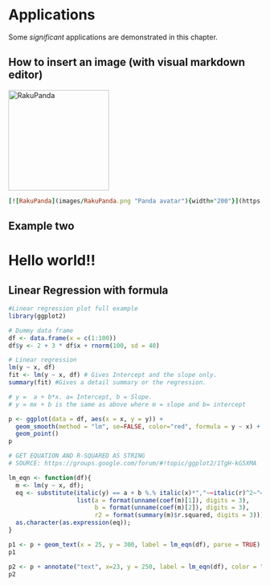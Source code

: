 # Applications

Some *significant* applications are demonstrated in this chapter.

## How to insert an image (with visual markdown editor)

[![RakuPanda](images/RakuPanda.png "Panda avatar"){width="200"}](https://marcelorosales.github.io/Research_Notebook/r-methods-and-how-tos.html#how-to-discharge-git-commits-to-avoid-conflicts-special-circumstances.)

```ruby
[![RakuPanda](images/RakuPanda.png "Panda avatar"){width="200"}](https://marcelorosales.github.io/Research_Notebook/r-methods-and-how-tos.html#how-to-discharge-git-commits-to-avoid-conflicts-special-circumstances.)
```

## Example two

```{=html}
<div class="">
  <h1>Hello world!!</h1>
</div>
```
## Linear Regression with formula

```r
#Linear regression plot full example
library(ggplot2)

# Dummy data frame
df <- data.frame(x = c(1:100))
df$y <- 2 + 3 * df$x + rnorm(100, sd = 40)

# Linear regression
lm(y ~ x, df)
fit <- lm(y ~ x, df) # Gives Intercept and the slope only.
summary(fit) #Gives a detail summary or the regression.

# y =  a + b*x. a= Intercept, b = Slope. 
# y = mx + b is the same as above where m = slope and b= intercept 

p <- ggplot(data = df, aes(x = x, y = y)) +
  geom_smooth(method = "lm", se=FALSE, color="red", formula = y ~ x) +
  geom_point()
p

# GET EQUATION AND R-SQUARED AS STRING
# SOURCE: https://groups.google.com/forum/#!topic/ggplot2/1TgH-kG5XMA

lm_eqn <- function(df){
  m <- lm(y ~ x, df);
  eq <- substitute(italic(y) == a + b %.% italic(x)*","~~italic(r)^2~"="~r2, 
                   list(a = format(unname(coef(m)[1]), digits = 3),
                        b = format(unname(coef(m)[2]), digits = 3),
                        r2 = format(summary(m)$r.squared, digits = 3)))
  as.character(as.expression(eq));
}

p1 <- p + geom_text(x = 25, y = 300, label = lm_eqn(df), parse = TRUE)
p1

p2 <- p + annotate("text", x=23, y = 250, label = lm_eqn(df), color = "black", size = 3, parse=T)
p2
```

